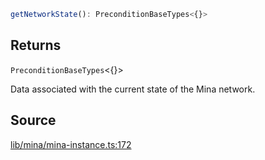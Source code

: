 ```ts
getNetworkState(): PreconditionBaseTypes<{}>
```

## Returns

`PreconditionBaseTypes`\<\{}\>

Data associated with the current state of the Mina network.

## Source

[lib/mina/mina-instance.ts:172](https://github.com/o1-labs/o1js/blob/main/src/lib/mina/mina-instance.ts#L172)

